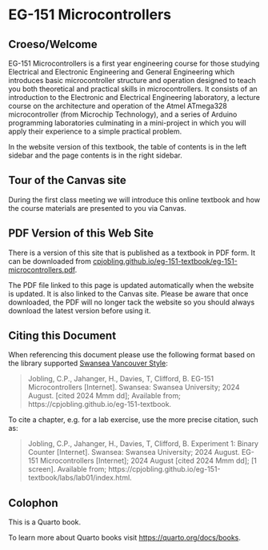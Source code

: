 # EG-151 Microcontrollers {.unnumbered}
## Croeso/Welcome

EG-151 Microcontrollers is a first year engineering course for those studying Electrical and Electronic Engineering and General Engineering which introduces basic microcontroller structure and operation designed to teach you both theoretical and practical skills in microcontrollers. It consists of an introduction to the Electronic and Electrical Engineering laboratory, a lecture course on the architecture and operation of the Atmel ATmega328 microcontroller (from Microchip Technology), and a series of Arduino programming laboratories culminating in a mini-project in which you will apply their experience to a simple practical problem.

In the website version of this textbook, the table of contents is in the left sidebar and the page contents is in the right sidebar.

## Tour of the Canvas site {.unnumbered}

During the first class meeting we will introduce this online textbook and how the course materials are presented to you via Canvas.

## PDF Version of this Web Site {.unnumbered}

There is a version of this site that is published as a textbook in PDF form. It can be downloaded from [cpjobling.github.io/eg-151-textbook/eg-151-microcontrollers.pdf](https://cpjobling.github.io/eg-151-textbook/eg-151-microcontrollers.pdf).

The PDF file linked to this page is updated automatically when the website is updated. It is also linked to the Canvas site. Please be aware that once downloaded, the PDF will no longer tack the website so you should always download the latest version before using it.


## Citing this Document {.unnumbered}
When referencing this document please use the following format based on the library supported [Swansea Vancouver Style](https://libguides.swansea.ac.uk/Vancouver):

> Jobling, C.P., Jahanger, H., Davies, T, Clifford, B. EG-151 Microcontrollers [Internet]. Swansea: Swansea University; 2024 August. [cited 2024 Mmm dd]; Available from; https://cpjobling.github.io/eg-151-textbook.

To cite a chapter, e.g. for a lab exercise, use the more precise citation, such as:

> Jobling, C.P., Jahanger, H., Davies, T, Clifford, B. Experiment 1: Binary Counter [Internet]. Swansea: Swansea University; 2024 August. EG-151 Microcontrollers [Internet]; 2024 August [cited 2024 Mmm dd]; [1 screen]. Available from; https://cpjobling.github.io/eg-151-textbook/labs/lab01/index.html.

## Colophon {.unnumbereD}

This is a Quarto book.

To learn more about Quarto books visit <https://quarto.org/docs/books>.
